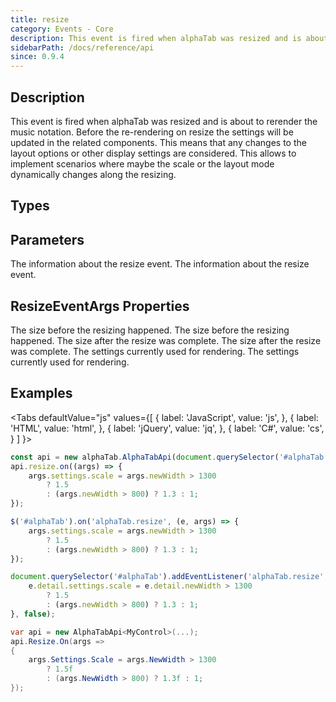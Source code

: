 ```yaml
---
title: resize
category: Events - Core
description: This event is fired when alphaTab was resized and is about to rerender the music notation.
sidebarPath: /docs/reference/api
since: 0.9.4
---
```



## Description
This event is fired when alphaTab was resized and is about to rerender the music notation. Before the re-rendering on resize
the settings will be updated in the related components. This means that any changes to the layout options or other display settings are
considered. This allows to implement scenarios where maybe the scale or the layout mode dynamically changes along the resizing.

<EventDescription metadata={metadata} />

## Types

<TypeTable>
    <TypeRow type="js" name="function(e)" />    
    <TypeRow type="net" name="Action<ResizeEventArgs>" />    
</TypeTable>

## Parameters

<ParameterTable>
    <ParameterRow platform="net" name="args" type="AlphaTab.ResizeEventArgs">
        The information about the resize event.  
    </ParameterRow>
    <ParameterRow platform="js" name="args" type="alphaTab.ResizeEventArgs">
        The information about the resize event.  
    </ParameterRow>
</ParameterTable>

## ResizeEventArgs Properties

<ParameterTable>
    <ParameterRow platform="js" name="oldWidth" type="int">
        The size before the resizing happened. 
    </ParameterRow>
    <ParameterRow platform="net" name="OldWidth" type="int">
        The size before the resizing happened. 
    </ParameterRow>
    <ParameterRow platform="js" name="newWidth" type="int">
        The size after the resize was complete. 
    </ParameterRow>
    <ParameterRow platform="net" name="NewWidth" type="int">
        The size after the resize was complete. 
    </ParameterRow>
    <ParameterRow platform="js" name="settings" type="AlphaTab.Settings">
        The settings currently used for rendering. 
    </ParameterRow>
    <ParameterRow platform="net" name="Settings" type="AlphaTab.Settings">
        The settings currently used for rendering. 
    </ParameterRow>
</ParameterTable>

## Examples

<Tabs
  defaultValue="js"
  values={[
    { label: 'JavaScript', value: 'js', },
    { label: 'HTML', value: 'html', },
    { label: 'jQuery', value: 'jq', },
    { label: 'C#', value: 'cs', }
  ]
}>
<TabItem value="js">

```js
const api = new alphaTab.AlphaTabApi(document.querySelector('#alphaTab'));
api.resize.on((args) => {
    args.settings.scale = args.newWidth > 1300 
        ? 1.5 
        : (args.newWidth > 800) ? 1.3 : 1;
});
```

</TabItem>
<TabItem value="jq">

```js
$('#alphaTab').on('alphaTab.resize', (e, args) => {
    args.settings.scale = args.newWidth > 1300 
        ? 1.5 
        : (args.newWidth > 800) ? 1.3 : 1;
});
```

</TabItem>
<TabItem value="html">

```js
document.querySelector('#alphaTab').addEventListener('alphaTab.resize', function(e) {
    e.detail.settings.scale = e.detail.newWidth > 1300 
        ? 1.5 
        : (args.newWidth > 800) ? 1.3 : 1;
}, false);
```

</TabItem>
<TabItem value="cs">

```cs
var api = new AlphaTabApi<MyControl>(...);
api.Resize.On(args => 
{
    args.Settings.Scale = args.NewWidth > 1300 
        ? 1.5f 
        : (args.NewWidth > 800) ? 1.3f : 1;
});
```

</TabItem>
</Tabs>